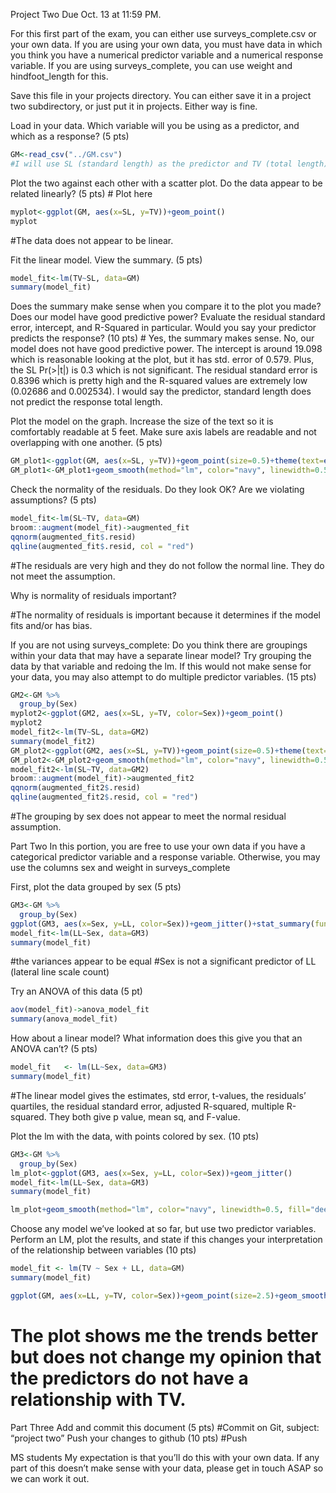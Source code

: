 Project Two
Due Oct. 13 at 11:59 PM.

For this first part of the exam, you can either use surveys_complete.csv or your own data. If you are using your own data, you must have data in which you think you have a numerical predictor variable and a numerical response variable. If you are using surveys_complete, you can use weight and hindfoot_length for this.

Save this file in your projects directory. You can either save it in a project two subdirectory, or just put it in projects. Either way is fine.

Load in your data. Which variable will you be using as a predictor, and which as a response? (5 pts)
```r
GM<-read_csv("../GM.csv")
#I will use SL (standard length) as the predictor and TV (total length) as the response
```
Plot the two against each other with a scatter plot. Do the data appear to be related linearly? (5 pts)
# Plot here
```r
myplot<-ggplot(GM, aes(x=SL, y=TV))+geom_point()
myplot
```
#The data does not appear to be linear.

Fit the linear model. View the summary. (5 pts)
```r
model_fit<-lm(TV~SL, data=GM)
summary(model_fit)
```
Does the summary make sense when you compare it to the plot you made? Does our model have good predictive power? Evaluate the residual standard error, intercept, and R-Squared in particular. Would you say your predictor predicts the response? (10 pts)
# Yes, the summary makes sense. No, our model does not have good predictive power. The intercept is around 19.098 which is reasonable looking at the plot, but it has std. error of 0.579. Plus, the SL Pr(>|t|) is 0.3 which is not significant. The residual standard error is 0.8396 which is pretty high and the R-squared values are extremely low (0.02686 and 0.002534). I would say the predictor, standard length does not predict the response total length.

Plot the model on the graph. Increase the size of the text so it is comfortably readable at 5 feet. Make sure axis labels are readable and not overlapping with one another. (5 pts)
```r
GM_plot1<-ggplot(GM, aes(x=SL, y=TV))+geom_point(size=0.5)+theme(text=element_text(size=15))
GM_plot1<-GM_plot1+geom_smooth(method="lm", color="navy", linewidth=0.5, fill="deeppink4")+annotate("text", x=40, y=30, label= "R^2==0.02686", parse=T)+theme_bw()+labs(x="Standard Length (mm)", y="Total Length (mm)")

```


Check the normality of the residuals. Do they look OK? Are we violating assumptions? (5 pts)
```r
model_fit<-lm(SL~TV, data=GM)
broom::augment(model_fit)->augmented_fit
qqnorm(augmented_fit$.resid)
qqline(augmented_fit$.resid, col = "red") 
```
#The residuals are very high and they do not follow the normal line. They do not meet the assumption.

Why is normality of residuals important?

#The normality of residuals is important because it determines if the model fits and/or has bias.


If you are not using surveys_complete: Do you think there are groupings within your data that may have a separate linear model? Try grouping the data by that variable and redoing the lm. If this would not make sense for your data, you may also attempt to do multiple predictor variables. (15 pts)

```r
GM2<-GM %>% 
  group_by(Sex)
myplot2<-ggplot(GM2, aes(x=SL, y=TV, color=Sex))+geom_point()
myplot2
model_fit2<-lm(TV~SL, data=GM2)
summary(model_fit2)
GM_plot2<-ggplot(GM2, aes(x=SL, y=TV))+geom_point(size=0.5)+theme(text=element_text(size=15))
GM_plot2<-GM_plot2+geom_smooth(method="lm", color="navy", linewidth=0.5, fill="deeppink4")+annotate("text", x=40, y=30, label= "R^2==0.02686", parse=T)+theme_bw()+labs(x="Standard Length (mm)", y="Total Length (mm)")
model_fit2<-lm(SL~TV, data=GM2)
broom::augment(model_fit)->augmented_fit2
qqnorm(augmented_fit2$.resid)
qqline(augmented_fit2$.resid, col = "red") 

```
#The grouping by sex does not appear to meet the normal residual assumption.




Part Two
In this portion, you are free to use your own data if you have a categorical predictor variable and a response variable. Otherwise, you may use the columns sex and weight in surveys_complete

First, plot the data grouped by sex (5 pts)
```r
GM3<-GM %>% 
  group_by(Sex)
ggplot(GM3, aes(x=Sex, y=LL, color=Sex))+geom_jitter()+stat_summary(fun.data="mean_se", color= "black")
model_fit<-lm(LL~Sex, data=GM3)
summary(model_fit)
```
#the variances appear to be equal
#Sex is not a significant predictor of LL (lateral line scale count)

Try an ANOVA of this data (5 pt)

```r
aov(model_fit)->anova_model_fit
summary(anova_model_fit)
```
How about a linear model? What information does this give you that an ANOVA can’t? (5 pts)
```r
model_fit   <- lm(LL~Sex, data=GM3)
summary(model_fit)
```
#The linear model gives the estimates, std error, t-values, the residuals' quartiles, the residual standard error, adjusted R-squared, multiple R-squared. They both give p value, mean sq, and F-value.

Plot the lm with the data, with points colored by sex. (10 pts)

```r
GM3<-GM %>% 
  group_by(Sex)
lm_plot<-ggplot(GM3, aes(x=Sex, y=LL, color=Sex))+geom_jitter()
model_fit<-lm(LL~Sex, data=GM3)
summary(model_fit)

lm_plot+geom_smooth(method="lm", color="navy", linewidth=0.5, fill="deeppink4")+annotate("text", x=2, y=30, label= "R^2==0.02087", parse=T)+theme_bw()

```


Choose any model we’ve looked at so far, but use two predictor variables. Perform an LM, plot the results, and state if this changes your interpretation of the relationship between variables (10 pts)
```r
model_fit <- lm(TV ~ Sex + LL, data=GM)
summary(model_fit)


```
 
```r
ggplot(GM, aes(x=LL, y=TV, color=Sex))+geom_point(size=2.5)+geom_smooth(method="lm")
```
# The plot shows me the trends better but does not change my opinion that the predictors do not have a relationship with TV.



Part Three
Add and commit this document (5 pts)
#Commit on Git, subject: "project two"
Push your changes to github (10 pts)
#Push

MS students
My expectation is that you’ll do this with your own data. If any part of this doesn’t make sense with your data, please get in touch ASAP so we can work it out.